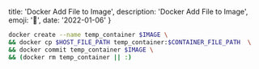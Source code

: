   title: 'Docker Add File to Image',
  description: 'Docker Add File to Image',
  emoji: '🐳',
  date: '2022-01-06'
}

```bash
docker create --name temp_container $IMAGE \
&& docker cp $HOST_FILE_PATH temp_container:$CONTAINER_FILE_PATH  \
&& docker commit temp_container $IMAGE \
&& (docker rm temp_container || :) 
```
